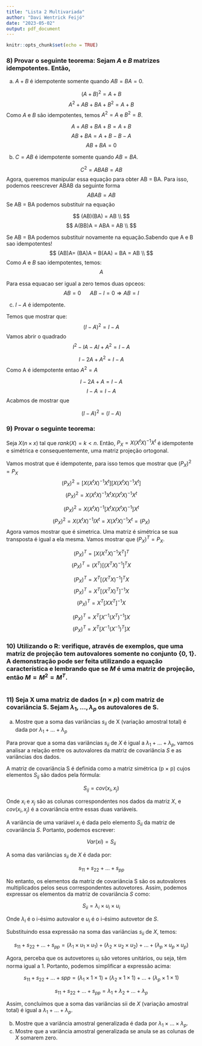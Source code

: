 ```yaml
---
title: "Lista 2 Multivariada"
author: "Davi Wentrick Feijó"
date: "2023-05-02"
output: pdf_document
---
```


```r
knitr::opts_chunk$set(echo = TRUE)
```

### 8) Provar o seguinte teorema: Sejam $A$ e $B$ matrizes idempotentes. Então,
(a) $A + B$ é idempotente somente quando $AB = BA = 0$.

$$
(A + B)^2 = A + B
$$
$$
A^2 + AB + BA + B^2 = A + B
$$
Como $A$ e $B$ são idempotentes, temos $A^2 = A$ e $B^2 = B$. 

$$
A + AB + BA + B = A + B
$$
$$
AB + BA  = A + B - B - A 
$$
$$
AB + BA  = 0
$$

(b) $C = AB$ é idempotente somente quando $AB = BA$.

$$
C^2 = ABAB = AB
$$
Agora, queremos manipular essa equação para obter AB = BA. Para isso, podemos reescrever ABAB da seguinte forma
$$
ABAB = AB
$$
Se AB = BA podemos substituir na equação

$$
(AB)(BA) = AB \\
$$
$$
A(BB)A = ABA = AB \\
$$

Se AB = BA podemos substituir novamente na equação.Sabendo que A e B sao idempotentes!
$$
(AB)A= (BA)A = B(AA) = BA = AB \\
$$
Como $A$ e $B$ sao idempotentes, temos:
$$
A 
$$

Para essa equacao ser igual a zero temos duas opceos:
$$
AB = 0 \ \ \ \ \ \ AB - I = 0 \Rightarrow AB = I
$$



(c) $I - A$ é idempotente.

Temos que mostrar que:
$$
(I - A)^2 = I - A
$$
Vamos abrir o quadrado
$$
 I^2 - IA - AI + A^2 = I - A
$$

$$
 I - 2A + A^2 = I - A
$$
Como A é idempotente entao $A^2 = A$

$$
 I - 2A + A = I - A
$$
$$
 I - A = I - A
$$
Acabmos de mostrar que 

$$
(I - A)^2 = (I - A)
$$

### 9) Provar o seguinte teorema: 

Seja $X(n \times x)$ tal que $rank(X) = k < n$. Então, $P_X = X(X^tX)^{-1}X^t$ é idempotente e simétrica e consequentemente, uma matriz projeção ortogonal.


Vamos mostrat que é idempotente, para isso temos que mostrar que $(P_X)^2=P_X$
$$
(P_X)^2 = [X(X^tX)^{-1}X^t][X(X^tX)^{-1}X^t]
$$
$$
(P_X)^2 = X(X^tX)^{-1}X^tX(X^tX)^{-1}X^t
$$

$$
(P_X)^2 = X(X^tX)^{-1}[X^tX(X^tX)^{-1}]X^t
$$
$$
(P_X)^2 = X(X^tX)^{-1}IX^t = X(X^tX)^{-1}X^t = (P_X)
$$
Agora vamos mostrar que é simetrica. Uma matriz é simétrica se sua transposta é igual a ela mesma. Vamos mostrar que $(P_X)^T = P_X$.

$$
(P_X)^T = [X(X^TX)^{-1}X^T]^T
$$
$$
(P_X)^T = (X^T)[(X^TX)^{-1}]^TX
$$

$$
(P_X)^T = X^T[(X^TX)^{-1}]^TX
$$
$$
(P_X)^T = X^T[(X^TX)^{T}]^{-1}X
$$
$$
(P_X)^T = X^T[XX^T]^{-1}X
$$



$$
(P_X)^T = X^T[X^{-1}(X^T)^{-1}]X
$$
$$
(P_X)^T = X^T[X^{-1}(X^{-1})^{T}]X
$$

### 10) Utilizando o R: verifique, através de exemplos, que uma matriz de projeção tem autovalores somente no conjunto {0, 1}. A demonstração pode ser feita utilizando a equação característica e lembrando que se $M$ é uma matriz de projeção, então $M = M^2 = M^T$.

```r

```


### 11) Seja X uma matriz de dados $(n \times p)$ com matriz de covariância S. Sejam $\lambda_1, . . . , \lambda_p$ os autovalores de S.

(a) Mostre que a soma das variâncias $s_{ii}$ de X (variação amostral total) é dada por $\lambda_1 + . . . + \lambda_p$

Para provar que a soma das variâncias $s_{ii}$ de $X$ é igual a $\lambda_1 + ... + \lambda_p$, vamos analisar a relação entre os autovalores da matriz de covariância $S$ e as variâncias dos dados.

A matriz de covariância S é definida como a matriz simétrica (p × p) cujos elementos $S_{ij}$ são dados pela fórmula:


$$
S_{ij} = cov(x_i, x_j)
$$

Onde $x_i$ e $x_j$ são as colunas correspondentes nos dados da matriz $X$, e $cov(x_i, x_j)$ é a covariância entre essas duas variáveis.

A variância de uma variável $x_i$ é dada pelo elemento $S_{ii}$ da matriz de covariância $S$. Portanto, podemos escrever:

$$
Var(xi) = S_{ii}
$$

A soma das variâncias $s_{ii}$ de $X$ é dada por:

$$
s_{11} + s_{22} + ... + s_{pp}
$$

No entanto, os elementos da matriz de covariância S são os autovalores multiplicados pelos seus correspondentes autovetores. Assim, podemos expressar os elementos da matriz de covariância $S$ como:

$$
S_{ii} = \lambda_i \times u_i \times u_i
$$

Onde $\lambda_i$ é o i-ésimo autovalor e $u_i$ é o i-ésimo autovetor de $S$.

Substituindo essa expressão na soma das variâncias $s_{ii}$ de $X$, temos:

$$
s_{11} + s_{22} + ... + s_{pp} = (\lambda_1 \times u_1 \times u_1) + (\lambda_2 \times u_2 \times u_2) + ... + (\lambda_p \times u_p \times u_p)
$$

Agora, perceba que os autovetores $u_i$ são vetores unitários, ou seja, têm norma igual a 1. Portanto, podemos simplificar a expressão acima:

$$
s_{11} + s_{22} + ... + spp = (\lambda_1 \times 1 \times 1) + (\lambda_2 \times 1 \times 1) + ... + (\lambda_p \times 1 \times 1)
$$

$$
s_{11} + s_{22} + ... + s_{pp} = \lambda_1 + \lambda_2 + ... + \lambda_p
$$

Assim, concluímos que a soma das variâncias sii de $X$ (variação amostral total) é igual a $\lambda_1 + ... + \lambda_p$.


(b) Mostre que a variância amostral generalizada é dada por $\lambda_1 \times . . . \times \lambda_p$.
(c) Mostre que a variância amostral generalizada se anula se as colunas de $X$ somarem zero.






